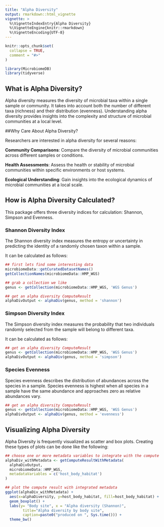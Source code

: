 ```yaml
---
title: "Alpha Diversity"
output: rmarkdown::html_vignette
vignette: >
  %\VignetteIndexEntry{Alpha Diversity}
  %\VignetteEngine{knitr::rmarkdown}
  %\VignetteEncoding{UTF-8}
---
```


```r
knitr::opts_chunk$set(
  collapse = TRUE,
  comment = "#>"
)
```

```r
library(MicrobiomeDB)
library(tidyverse)
```

## What is Alpha Diversity?

Alpha diversity measures the diversity of microbial taxa within a single sample or community. It takes into account both the number of different taxa (richness) and their distribution (evenness). Understanding alpha diversity provides insights into the complexity and structure of microbial communities at a local level.

##Why Care About Alpha Diversity?

Researchers are interested in alpha diversity for several reasons:

**Community Comparisons**: Compare the diversity of microbial communities across different samples or conditions.

**Health Assessments**: Assess the health or stability of microbial communities within specific environments or host systems.

**Ecological Understanding**: Gain insights into the ecological dynamics of microbial communities at a local scale.

## How is Alpha Diversity Calculated?

This package offers three diversity indices for calculation: Shannon, Simpson and Evenness.

### Shannon Diversity Index

The Shannon diversity index measures the entropy or uncertainty in predicting the identity of a randomly chosen taxon within a sample.

It can be calculated as follows:

```r
## first lets find some interesting data
microbiomeData::getCuratedDatasetNames()
getCollectionNames(microbiomeData::HMP_WGS)

## grab a collection we like
genus <- getCollection(microbiomeData::HMP_WGS, 'WGS Genus')

## get an alpha diversity ComputeResult
alphaDivOutput <- alphaDiv(genus, method = 'shannon')
```

### Simpson Diversity Index

The Simpson diversity index measures the probability that two individuals randomly selected from the sample will belong to different taxa.

It can be calculated as follows:

```r
## get an alpha diversity ComputeResult
genus <- getCollection(microbiomeData::HMP_WGS, 'WGS Genus')
alphaDivOutput <- alphaDiv(genus, method = 'simpson')
```

### Species Evenness

Species evenness describes the distribution of abundances across the species in a sample.
Species evenness is highest when all species in a sample have the same abundance and approaches zero as relative abundances vary.

```r
## get an alpha diversity ComputeResult
genus <- getCollection(microbiomeData::HMP_WGS, 'WGS Genus')
alphaDivOutput <- alphaDiv(genus, method = 'evenness')
```

## Visualizing Alpha Diversity

Alpha Diversity is frequently visualized as scatter and box plots. Creating these types of plots can be done like the following:

```r
## choose one or more metadata variables to integrate with the compute result
alphaDiv_withMetadata <- getComputeResultWithMetadata(
  alphaDivOutput,
  microbiomeData::HMP_WGS,
  metadataVariables = c('host_body_habitat')
)

## plot the compute result with integrated metadata
ggplot(alphaDiv_withMetadata) +
  aes(x=alphaDiversity, y=host_body_habitat, fill=host_body_habitat) +
  geom_boxplot() +
  labs(y= "Body site", x = "Alpha diversity (Shannon)",
        title="Alpha diversity by body site",
        caption=paste0("produced on ", Sys.time())) +
  theme_bw()
```
